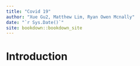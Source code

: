 ```yaml
--- 
title: "Covid 19"
author: "Xue Gu2, Matthew Lim, Ryan Owen Mcnally"
date: "`r Sys.Date()`"
site: bookdown::bookdown_site
---
```


# Introduction

